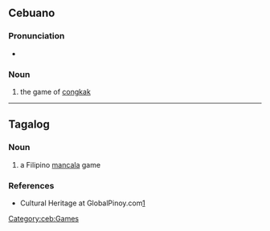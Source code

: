 ==Cebuano==



===Pronunciation===
*{{hyphenation|sung|ka|lang=ceb}}

===Noun===
{{head|ceb|noun}}

# the game of [[congkak]] 

[[Category:ceb:Games]]

----

==Tagalog==
{{wikipedia}}

===Noun===
{{tl-noun}}

# a Filipino [[mancala]] game

===References===
* Cultural Heritage at GlobalPinoy.com[http://www.globalpinoy.com/ch/ch_category.php?category=pinoygames&name=Sungka&table=ch_pinoygames&startpage=16&endpage=30]